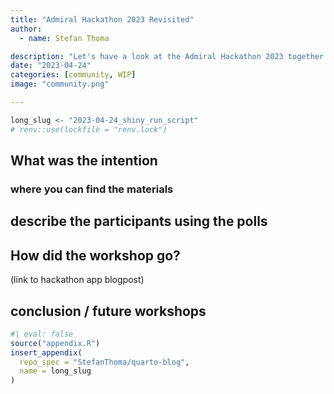 ```yaml
---
title: "Admiral Hackathon 2023 Revisited"
author:
  - name: Stefan Thoma

description: "Let's have a look at the Admiral Hackathon 2023 together."
date: "2023-04-24"
categories: [community, WIP]
image: "community.png"

---
```


<!--------------- my typical setup ----------------->

```r
long_slug <- "2023-04-24_shiny_run_script"
# renv::use(lockfile = "renv.lock")
```

<!--------------- post begins here ----------------->



## What was the intention


### where you can find the materials


## describe the participants using the polls


## How did the workshop go?
(link to hackathon app blogpost)

## conclusion / future workshops






<!--------------- appendices go here ----------------->

```r
#| eval: false
source("appendix.R")
insert_appendix(
  repo_spec = "StefanThoma/quarto-blog",
  name = long_slug
)
```